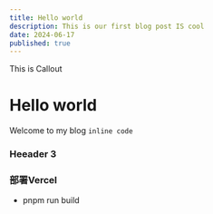 ```yaml
---
title: Hello world
description: This is our first blog post IS cool
date: 2024-06-17
published: true
---
```


<Callout type="danger">
    This is Callout
</Callout>

# Hello world

Welcome to my blog `inline code`

### Heeader 3

### 部署Vercel
- pnpm run build